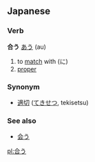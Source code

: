 == Japanese ==                                          
===Verb===
'''合う''' [[あう]] (au)

# to [[match]] with (に)
# [[proper]]

===Synonym===
* [[適切]] ([[てきせつ]], tekisetsu)

===See also===
*[[会う]]

[[pl:合う]]